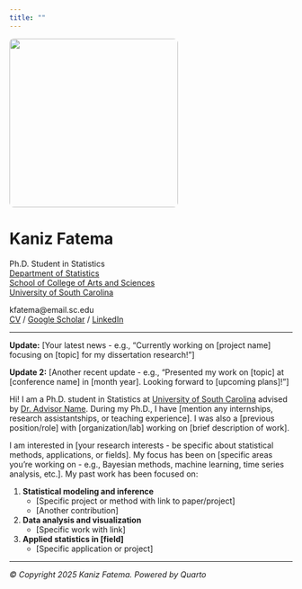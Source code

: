 ```yaml
---
title: ""
---
```


::: {layout="[35,65]"}
![](images/kaniz_profile.jpg){fig-alt="Kaniz Fatema" width=300px style="border-radius: 8px;"}

<div>
<h1 class="site-name"><strong>Kaniz</strong> Fatema</h1>

  <p class="lead contact-affil">
    Ph.D. Student in Statistics<br/>
    <a href="https://sc.edu/study/colleges_schools/artsandsciences/statistics/">Department of Statistics</a><br/>
    <a href="https://sc.edu/study/colleges_schools/artsandsciences/">School of College of Arts and Sciences</a><br/>
    <a href="https://www.sc.edu/">University of South Carolina</a>
  </p>

kfatema@email.sc.edu  
[CV](files/kaniz_resume.pdf) / [Google Scholar](#) / [LinkedIn](https://www.linkedin.com/in/kaniz-fatema-229186228/)
</div>
:::

---

**Update:** [Your latest news - e.g., "Currently working on [project name] focusing on [topic] for my dissertation research!"]

**Update 2:** [Another recent update - e.g., "Presented my work on [topic] at [conference name] in [month year]. Looking forward to [upcoming plans]!"]

Hi! I am a Ph.D. student in Statistics at [University of South Carolina](https://www.sc.edu/) advised by [Dr. Advisor Name](link). During my Ph.D., I have [mention any internships, research assistantships, or teaching experience]. I was also a [previous position/role] with [organization/lab] working on [brief description of work].

I am interested in [your research interests - be specific about statistical methods, applications, or fields]. My focus has been on [specific areas you're working on - e.g., Bayesian methods, machine learning, time series analysis, etc.]. My past work has been focused on:

1. **Statistical modeling and inference**
   - [Specific project or method with link to paper/project]
   - [Another contribution]

2. **Data analysis and visualization**
   - [Specific work with link]

3. **Applied statistics in [field]**
   - [Specific application or project]

---

*© Copyright 2025 Kaniz Fatema. Powered by Quarto*